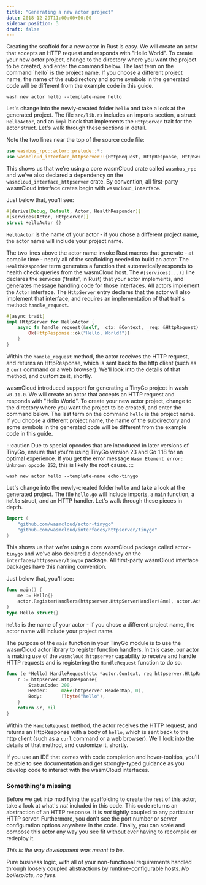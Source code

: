 ```yaml
---
title: "Generating a new actor project"
date: 2018-12-29T11:00:00+00:00
sidebar_position: 3
draft: false
---
```



<Tabs>
  <TabItem value="rust" label="Rust" default>
Creating the scaffold for a new actor in Rust is easy. We will create an actor that accepts an HTTP request and responds with "Hello World". To create your new actor project, change to the directory where you want the project to be created, and enter the command below. The last term on the command `hello` is the project name. If you choose a different project name, the name of the subdirectory and some symbols in the generated code will be different from the example code in this guide.

```shell
wash new actor hello --template-name hello
```

Let's change into the newly-created folder `hello` and take a look at the generated project. The file `src/lib.rs` includes an imports section, a struct `HelloActor`, and an `impl` block that implements the `HttpServer` trait for the actor struct. Let's walk through these sections in detail.

Note the two lines near the top of the source code file:

```rust
use wasmbus_rpc::actor::prelude::*;
use wasmcloud_interface_httpserver::{HttpRequest, HttpResponse, HttpServer, HttpServerReceiver};
```

This shows us that we're using a core wasmCloud crate called `wasmbus_rpc` and we've also declared a dependency on the `wasmcloud_interface_httpserver` crate. By convention, all first-party wasmCloud interface crates begin with `wasmcloud_interface`.

Just below that, you'll see:

```rust
#[derive(Debug, Default, Actor, HealthResponder)]
#[services(Actor, HttpServer)]
struct HelloActor {}
```

`HelloActor` is the name of your actor - if you chose a different project name, the actor name will include your project name.

The two lines above the actor name invoke Rust macros that generate - at compile time - nearly all of the scaffolding needed to build an actor. The `HealthResponder` term generates a function that automatically responds to health check queries from the wasmCloud host. The `#[services(...)]` line declares the services ('traits', in Rust) that your actor implements, and generates message handling code for those interfaces. All actors implement the `Actor` interface. The `HttpServer` entry declares that the actor will also implement that interface, and requires an implementation of that trait's method: `handle_request`.

```rust
#[async_trait]
impl HttpServer for HelloActor {
    async fn handle_request(&self, _ctx: &Context, _req: &HttpRequest) -> RpcResult<HttpResponse> {
        Ok(HttpResponse::ok("Hello, World!"))
    }
}
```

Within the `handle_request` method, the actor receives the HTTP request, and returns an HttpResponse, which is sent back to the http client (such as a `curl` command or a web browser). We'll look into the details of that method, and customize it, shortly.

  </TabItem>

  <TabItem value="tinygo" label="TinyGo">

wasmCloud introduced support for generating a TinyGo project in wash `v0.11.0`. We will create an actor that accepts an HTTP request and responds with "Hello World". To create your new actor project, change to the directory where you want the project to be created, and enter the command below. The last term on the command `hello` is the project name. If you choose a different project name, the name of the subdirectory and some symbols in the generated code will be different from the example code in this guide.

:::caution
Due to special opcodes that are introduced in later versions of TinyGo, ensure that you're using TinyGo version 23 and Go 1.18 for an optimal experience. If you get the error message `Wasm Element error: Unknown opcode 252`, this is likely the root cause.
:::

```shell
wash new actor hello --template-name echo-tinygo
```

Let's change into the newly-created folder `hello` and take a look at the generated project. The file `hello.go` will include imports, a `main` function, a `Hello` struct, and an HTTP handler. Let's walk through these pieces in depth.

```go
import (
	"github.com/wasmcloud/actor-tinygo"
	"github.com/wasmcloud/interfaces/httpserver/tinygo"
)
```

This shows us that we're using a core wasmCloud package called `actor-tinygo` and we've also declared a dependency on the `interfaces/httpserver/tinygo` package. All first-party wasmCloud interface packages have this naming convention.

Just below that, you'll see:

```go
func main() {
	me := Hello{}
	actor.RegisterHandlers(httpserver.HttpServerHandler(&me), actor.ActorHandler(&me))
}
type Hello struct{}
```

`Hello` is the name of your actor - if you chose a different project name, the actor name will include your project name.

The purpose of the `main` function in your TinyGo module is to use the wasmCloud actor library to register function handlers. In this case, our actor is making use of the `wasmcloud:httpserver` capability to receive and handle HTTP requests and is registering the `HandleRequest` function to do so.

```go
func (e *Hello) HandleRequest(ctx *actor.Context, req httpserver.HttpRequest) (*httpserver.HttpResponse, error) {
	r := httpserver.HttpResponse{
		StatusCode: 200,
		Header:     make(httpserver.HeaderMap, 0),
		Body:       []byte("hello"),
	}
	return &r, nil
}
```

Within the `HandleRequest` method, the actor receives the HTTP request, and returns an HttpResponse with a body of `hello`, which is sent back to the http client (such as a `curl` command or a web browser). We'll look into the details of that method, and customize it, shortly.

  </TabItem>

</Tabs>

If you use an IDE that comes with code completion and hover-tooltips, you'll be able to see documentation and get strongly-typed guidance as you develop code to interact with the wasmCloud interfaces.

### Something's missing

Before we get into modifying the scaffolding to create the rest of this actor, take a look at what's _not_ included in this code. This code returns an abstraction of an HTTP response. It is _not_ tightly coupled to any particular HTTP server. Furthermore, you don't see the port number or server configuration options anywhere in the code. Finally, you can scale and compose this actor any way you see fit without ever having to recompile or redeploy it.

_This is the way development was meant to be_.

Pure business logic, with all of your non-functional requirements handled through loosely coupled abstractions by runtime-configurable hosts. _No boilerplate, no fuss_.
